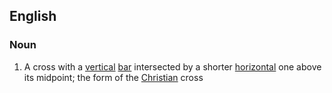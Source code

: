 ==English==

===Noun===
{{en-noun|sg=[[Latin]] [[cross]]|es}}

# A cross with a [[vertical]] [[bar]] intersected by a shorter [[horizontal]] one above its midpoint; the form of the [[Christian]] cross